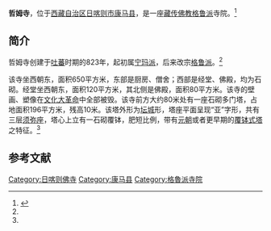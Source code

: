 {{Infobox Tibetan Buddhist monastery
|name =哲姆寺
|image =
|image size = 250px
|alt = 
|caption = 
|t=
|w=
|to = 
|ipa={{IPA|}}
|z=
|thdl=
|e=
|tc=哲姆寺
|s=哲姆寺
|p=
|m=
|k=
|pushpin_map = 
|latd =  | latm =  | lats =  | latNS = 
|longd=  | longm= | longs =| longEW = 
|iso_region = 
|map_caption = 
|mapsize = 
|location_country = 中国
|location = {{CHN}}[[西藏自治区|西藏自治区]][[日喀则市|日喀则市]][[康马县|康马县]]
|coordinates_display =
|founded_by = 
|date_founded =
|date_renovated =
|sect = [[格鲁派|格鲁派]]
|mather =
|children =
|dedicated_to = 
|tulku =
|head_lama = 
|head_mgh =
|no._of_monks = 
|architecture = 
|festivals =
|footnotes = 
}}
'''哲姆寺'''，位于[[西藏自治区|西藏自治区]][[日喀则市|日喀则市]][[康马县|康马县]]，是一座[[藏传佛教|藏传佛教]][[格鲁派|格鲁派]]寺院。<ref name=kmx>{{Cite web |url=http://www.xizang.gov.cn/dsgk/52603.jhtml |title=日喀则康马县概况，西藏政府门户网站，2006-11-17 |accessdate=2013-08-20 |archive-date=2016-03-04 |archive-url=https://web.archive.org/web/20160304191009/http://www.xizang.gov.cn/dsgk/52603.jhtml |dead-url=no }}</ref>

==简介==
哲姆寺创建于[[吐蕃|吐蕃]]时期的823年，起初属[[宁玛派|宁玛派]]，后来改宗[[格鲁派|格鲁派]]。<ref name=kmx/>

该寺坐西朝东，面积650平方米，东部是厨房、僧舍；西部是经堂、佛殿，均为石砌。经堂坐西朝东，面积120平方米，其北侧是佛殿，面积80平方米。该寺的壁画、塑像在[[文化大革命|文化大革命]]中全部被毁。该寺前方大约80米处有一座石砌多门塔，占地面积196平方米，残高10米。该塔外形为[[坛城|坛城]]形，塔座平面呈现“亚”字形，共有三层[[须弥座|须弥座]]，塔心上立有一石砌覆钵，肥短比例，带有[[元朝|元朝]]或者更早期的[[覆钵式塔|覆钵式塔]]之特征。<ref name=kmx/>

==参考文献==
{{reflist}}

{{日喀则地标}}
[[Category:日喀则佛寺|Category:日喀则佛寺]]
[[Category:康马县|Category:康马县]]
[[Category:格魯派寺院|Category:格魯派寺院]]